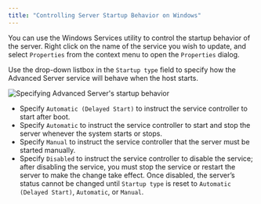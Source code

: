 ```yaml
---
title: "Controlling Server Startup Behavior on Windows"
---
```


<div id="controlling_server_startup_behavior_on_windows" class="registered_link"></div>

You can use the Windows Services utility to control the startup behavior of the server. Right click on the name of the service you wish to update, and select `Properties` from the context menu to open the `Properties` dialog.

Use the drop-down listbox in the `Startup type` field to specify how the Advanced Server service will behave when the host starts.

![*Specifying Advanced Server's startup behavior*](../images/advanced_server_startup.png)

-   Specify `Automatic (Delayed Start)` to instruct the service controller to start after boot.
-   Specify `Automatic` to instruct the service controller to start and stop the server whenever the system starts or stops.
-   Specify `Manual` to instruct the service controller that the server must be started manually.
-   Specify `Disabled` to instruct the service controller to disable the service; after disabling the service, you must stop the service or restart the server to make the change take effect. Once disabled, the server’s status cannot be changed until `Startup type` is reset to `Automatic (Delayed Start)`, `Automatic`, or `Manual`.
